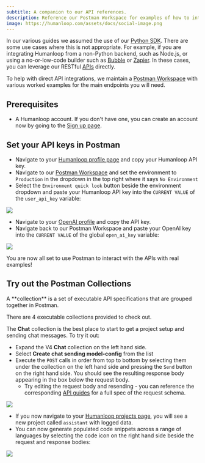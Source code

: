 ```yaml
---
subtitle: A companion to our API references.
description: Reference our Postman Workspace for examples of how to interact with the Humanloop API directly.
image: https://humanloop.com/assets/docs/social-image.png
---
```


In our various guides we assumed the use of our [Python SDK](https://pypi.org/project/humanloop/). There are some use cases where this is not appropriate. For example, if you are integrating Humanloop from a non-Python backend, such as Node.js, or using a no-or-low-code builder such as [Bubble](https://bubble.io/) or [Zapier](https://zapier.com/). In these cases, you can leverage our RESTful [APIs](/api-reference/projects/get) directly.

To help with direct API integrations, we maintain a [Postman Workspace](https://www.postman.com/humanloop/workspace/humanloop) with various worked examples for the main endpoints you will need.

## Prerequisites

- A Humanloop account. If you don't have one, you can create an account now by going to the [Sign up page](https://app.humanloop.com/signup).

## Set your API keys in Postman

- Navigate to your [Humanloop profile page](https://app.humanloop.com/account/settings) and copy your Humanloop API key.
- Navigate to our [Postman Workspace](https://www.postman.com/humanloop/workspace/humanloop/overview) and set the environment to `Production` in the dropdown in the top right where it says `No Environment`
- Select the `Environment quick look` button beside the environment dropdown and paste your Humanloop API key into the `CURRENT VALUE` of the `user_api_key` variable:

<img src="../../assets/images/cd295b4-image.png" />

- Navigate to your [OpenAI profile](https://beta.openai.com/account/api-keys) and copy the API key.
- Navigate back to our Postman Workspace and paste your OpenAI key into the `CURRENT VALUE` of the global `open_ai_key` variable:

<img src="../../assets/images/36f7fd4-image.png" />

You are now all set to use Postman to interact with the APIs with real examples!

## Try out the Postman Collections

<Info>
A **collection** is a set of executable API specifications that are grouped together in Postman.
</Info>

There are 4 executable collections provided to check out.

The **Chat** collection is the best place to start to get a project setup and sending chat messages. To try it out:

- Expand the V4 **Chat** collection on the left hand side.
- Select **Create chat sending model-config** from the list
- Execute the `POST` calls in order from top to bottom by selecting them under the collection on the left hand side and pressing the `Send` button on the right hand side. You should see the resulting response body appearing in the box below the request body.
  - Try editing the request body and resending - you can reference the corresponding [API guides](https://humanloop.readme.io/reference) for a full spec of the request schema.

<img src="../../assets/images/5f7f717-image.png" />

- If you now navigate to your [Humanloop projects page](https://app.humanloop.com), you will see a new project called `assistant` with logged data.
- You can now generate populated code snippets across a range of languages by selecting the code icon on the right hand side beside the request and response bodies:

<img src="../../assets/images/7d777dc-image.png" />

